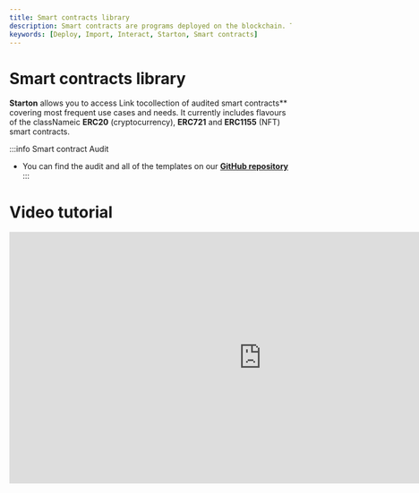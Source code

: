 ```yaml
---
title: Smart contracts library
description: Smart contracts are programs deployed on the blockchain. Their functions are executed with transactions. Learn more about smart contracts with Starton.
keywords: [Deploy, Import, Interact, Starton, Smart contracts]
---
```



# Smart contracts library

**Starton** allows you to access Link tocollection of audited smart contracts** covering most frequent use cases and needs.
It currently includes flavours of the classNameic **ERC20** (cryptocurrency), **ERC721** and **ERC1155** (NFT) smart contracts.

:::info Smart contract Audit 
- You can find the audit and all of the templates on our **[GitHub repository](https://github.com/starton-io/smart-contract-templates)**
:::

# Video tutorial

<iframe
width="900"
height="450"
src="https://www.youtube.com/embed/x5h-COA8B3Q?si=WxgC1WtlvGcoMi3O"
title="YouTube video player"
frameBorder="0"
allow="accelerometer; autoplay; clipboard-write; encrypted-media; gyroscope; picture-in-picture; web-share"
allowFullScreen
/>


## Getting Started

<CardTitle icon={<Starton fill="primary" />} href="/docs/tutorials/deploy-first-smart-contract">
	Deploy my first smart contract template
</CardTitle>
<br />

## Smart contract templates

<div className="row is-multiline">
    <div className="col col--5">
        <Link to="/docs/smart-contract/erc20-fixed-meta">
            <Heading as={'h2'}>Create Link to with Fungible Tokens</Heading>
        </Link>
        <div className="button-card__inner">

            <p>Create your own cryptocurrency using fungible tokens with the smart contract standard ERC20.</p>

            <Link to="/docs/smart-contract/erc20-fixed-meta">
                <Heading as={'h5'}>ERC20 Fixed-supply </Heading>
            </Link>
            <Link to="/docs/smart-contract/erc20-mintable-meta">
                <Heading as={'h5'}>ERC20 Mintable </Heading>
            </Link>
        </div>

    </div>

    <div className="col col--5">
        <Link to="/docs/tutorials/how-to-change-the-smart-contracts-ownership">
            <Heading as={'h2'}>Deploy Non Fungible Tokens (NFT)</Heading>
        </Link>
        <div className="button-card__inner">
            <p>Deploy your NFTs and collections with the smart contract standards ERC721 and ERC1155.</p>

            <Link to="/docs/smart-contract/erc721-meta">
                <Heading as={'h5'}>ERC721 NFT standard</Heading>
            </Link>
            <Link to="/docs/smart-contract/erc721-capped">
                <Heading as={'h5'}>ERC721 NFT Capped</Heading>
            </Link>
            <Link to="/docs/smart-contract/erc1155-meta">
                <Heading as={'h5'}>ERC1155 NFT collection</Heading>
            </Link>
            <Link to="/docs/smart-contract/erc721_royalties_meta_transaction">
                <Heading as={'h5'}>ERC721 NFT standard (with royalty)</Heading>
            </Link>
            <Link to="/docs/smart-contract/erc721_royalties_capped_meta_transaction">
                <Heading as={'h5'}>ERC721 NFT Capped (with royalty)</Heading>
            </Link>
            <Link to="/docs/smart-contract/erc1155_royalties_meta_transaction">
                <Heading as={'h5'}>ERC1155 NFT collection (with royalty)</Heading>
            </Link>
        </div>
    </div>

    <div className="col col--5">
        <Link to="/docs/tutorials/deploy-a-contract-from-code">
            <Heading as={'h2'}>Sell NFTs and collections</Heading>
        </Link>
        <div className="button-card__inner">
            <p>Sell your NFTs and collections deployed with the smart contract standards ERC721 and ERC1155.</p>
            <Link to="/docs/smart-contract/erc721-sale">
                <Heading as={'h5'}>ERC721 Sale Transaction</Heading>
            </Link>
            <Link to="/docs/smart-contract/erc721-auction-sale">
                <Heading as={'h5'}>ERC721 Auction Sale</Heading>
            </Link>
            <Link to="/docs/smart-contract/erc721-whitelist-sale">
                <Heading as={'h5'}>ERC721 Whitelist Sale</Heading>
            </Link>
            <Link to="/docs/smart-contract/erc1155-sale">
                <Heading as={'h5'}>ERC1155 Sale Transaction</Heading>
            </Link>
            <Link to="/docs/smart-contract/erc1155-auction">
                <Heading as={'h5'}>ERC1155 Auction Sale</Heading>
            </Link>
            <Link to="/docs/smart-contract/erc1155-whitelist-sale">
                <Heading as={'h5'}>ERC1155 Whitelist Sale</Heading>
            </Link>
        </div>
    </div>
    <div className="col col--5">
        <Link to="/docs/smart-contract/payment-splitter">
            <Heading as={'h2'}>Other templates</Heading>
        </Link>
        <div className="button-card__inner">
            <p> Deploy templates in any other use case such as splitting payments.</p>
            <Link to="/docs/smart-contract/payment-splitter">
                <Heading as={'h5'}>Payment Splitter</Heading>
            </Link>
        </div>
    </div>

</div>
